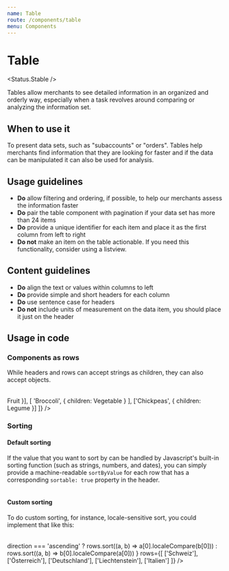 ```yaml
---
name: Table
route: /components/table
menu: Components
---
```



# Table

<Status.Stable />

Tables allow merchants to see detailed information in an organized and orderly way, especially when
a task revolves around comparing or analyzing the information set.

<Playground>
  <Table
    headers={[
      { children: 'Request Number', sortable: true },
      'Product',
      'Total order value'
    ]}
    rows={[
      ['1', 'Air', '$29.99'],
      ['2', 'Top', '$5.99'],
      ['3', '3G', '$16.94']
    ]}
  />
</Playground>

<Props of={Table} />

## When to use it

To present data sets, such as "subaccounts" or "orders". Tables help merchants find information that they are looking
for faster and if the data can be manipulated it can also be used for analysis.

## Usage guidelines

- **Do** allow filtering and ordering, if possible, to help our merchants assess the information faster
- **Do** pair the table component with pagination if your data set has more than 24 items
- **Do** provide a unique identifier for each item and place it as the first column from left to right
- **Do not** make an item on the table actionable. If you need this functionality, consider using a listview.

## Content guidelines

- **Do** align the text or values within columns to left
- **Do** provide simple and short headers for each column
- **Do** use sentence case for headers
- **Do not** include units of measurement on the data item, you should place it just on the header

## Usage in code

### Components as rows

While headers and rows can accept strings as children,
they can also accept objects.

<Playground>
  <Table
    headers={['Name', 'Type']}
    rows={[
      ['Apple', { children: <Badge color={Badge.DANGER}>Fruit</Badge> }],
      [
        'Broccoli',
        { children: <Badge color={Badge.SUCCESS}>Vegetable</Badge> }
      ],
      ['Chickpeas', { children: <Badge color={Badge.WARNING}>Legume</Badge> }]
    ]}
  />
</Playground>

### Sorting

#### Default sorting

If the value that you want to sort by can be handled by Javascript's built-in
sorting function (such as strings, numbers, and dates), you can simply
provide a machine-readable `sortByValue` for each row that has a corresponding
`sortable: true` property in the header.

<Playground>
  <Table
    headers={[
      { children: 'Name', sortable: true },
      { children: 'Date added', sortable: true }
    ]}
    rows={[
      [
        { children: 'Apple' },
        { children: '12/12/18', sortByValue: new Date('12/12/18') }
      ],
      [
        { children: 'Broccoli' },
        { children: '12/13/18', sortByValue: new Date('12/13/18') }
      ],
      [
        { children: 'Chickpeas' },
        { children: '12/14/18', sortByValue: new Date('12/14/18') }
      ]
    ]}
  />
</Playground>

#### Custom sorting

To do custom sorting, for instance, locale-sensitive sort, you could
implement that like this:

<Playground>
  <Table
    headers={[{ children: 'Country', sortable: true }]}
    onSortBy={(i, direction, rows) =>
      direction === 'ascending'
        ? rows.sort((a, b) => a[0].localeCompare(b[0]))
        : rows.sort((a, b) => b[0].localeCompare(a[0]))
    }
    rows={[
      ['Schweiz'],
      ['Österreich'],
      ['Deutschland'],
      ['Liechtenstein'],
      ['Italien']
    ]}
  />
</Playground>
